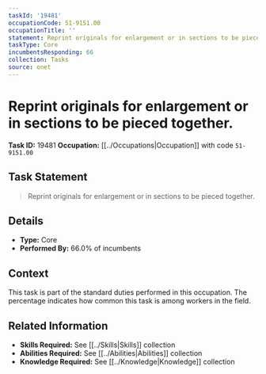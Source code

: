 ```yaml
---
taskId: '19481'
occupationCode: 51-9151.00
occupationTitle: ''
statement: Reprint originals for enlargement or in sections to be pieced together.
taskType: Core
incumbentsResponding: 66
collection: Tasks
source: onet
---
```

# Reprint originals for enlargement or in sections to be pieced together.

**Task ID:** 19481
**Occupation:** [[../Occupations|Occupation]] with code `51-9151.00`

## Task Statement

> Reprint originals for enlargement or in sections to be pieced together.

## Details

- **Type:** Core
- **Performed By:** 66.0% of incumbents

## Context

This task is part of the standard duties performed in this occupation. The percentage indicates how common this task is among workers in the field.

## Related Information

- **Skills Required:** See [[../Skills|Skills]] collection
- **Abilities Required:** See [[../Abilities|Abilities]] collection
- **Knowledge Required:** See [[../Knowledge|Knowledge]] collection
